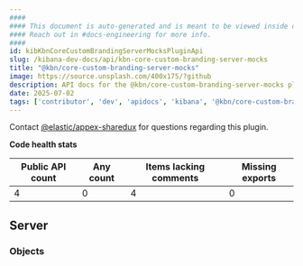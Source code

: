 ```yaml
---
####
#### This document is auto-generated and is meant to be viewed inside our experimental, new docs system.
#### Reach out in #docs-engineering for more info.
####
id: kibKbnCoreCustomBrandingServerMocksPluginApi
slug: /kibana-dev-docs/api/kbn-core-custom-branding-server-mocks
title: "@kbn/core-custom-branding-server-mocks"
image: https://source.unsplash.com/400x175/?github
description: API docs for the @kbn/core-custom-branding-server-mocks plugin
date: 2025-07-02
tags: ['contributor', 'dev', 'apidocs', 'kibana', '@kbn/core-custom-branding-server-mocks']
---
```




Contact [@elastic/appex-sharedux](https://github.com/orgs/elastic/teams/appex-sharedux) for questions regarding this plugin.

**Code health stats**

| Public API count  | Any count | Items lacking comments | Missing exports |
|-------------------|-----------|------------------------|-----------------|
| 4 | 0 | 4 | 0 |

## Server

### Objects
<DocDefinitionList data={kbnCoreCustomBrandingServerMocksObj.server.objects}/>

